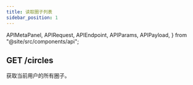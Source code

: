 ```yaml
---
title: 读取圈子列表
sidebar_position: 1
---
```


  APIMetaPanel,
  APIRequest,
  APIEndpoint,
  APIParams,
  APIPayload,
} from "@site/src/components/api";


## GET /circles

获取当前用户的所有圈子。

<APIEndpoint url="/circles" />

<APIMetaPanel scope="CIRCLES:READ" />

<APIRequest title="Get Circles" url="/circles" />

<RespCircles />
